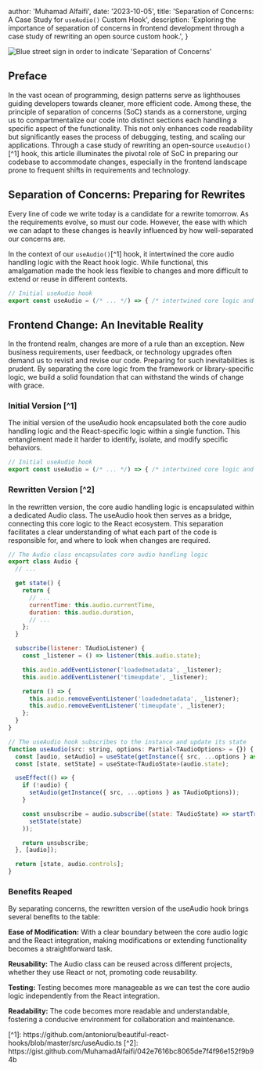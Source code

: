 
  author: 'Muhamad Alfaifi',
  date: '2023-10-05',
  title: 'Separation of Concerns: A Case Study for `useAudio()` Custom Hook',
  description: 'Exploring the importance of separation of concerns in frontend development through a case study of rewriting an open source custom hook.',
}


<Image
  src={blue_street_sign}
  alt="Blue street sign in order to indicate 'Separation of Concerns'"
  width={800}
  height={600}
/>

## Preface

In the vast ocean of programming, design patterns serve as lighthouses guiding developers towards cleaner, more efficient code. Among these, the principle of 
separation of concerns (SoC) stands as a cornerstone, urging us to compartmentalize our code into distinct sections each handling a specific aspect 
of the functionality. This not only enhances code readability but significantly eases the process of debugging, testing, 
and scaling our applications. Through a case study of rewriting an open-source `useAudio()`[^1] hook, this article illuminates the pivotal 
role of SoC in preparing our codebase to accommodate changes, especially in the frontend landscape prone to frequent shifts in requirements and technology.


## Separation of Concerns: Preparing for Rewrites

Every line of code we write today is a candidate for a rewrite tomorrow. As the requirements evolve, so must our code. However, the ease with which 
we can adapt to these changes is heavily influenced by how well-separated our concerns are. 

In the context of our `useAudio()`[^1] hook, it intertwined the core audio handling logic with the React hook logic. While functional, this 
amalgamation made the hook less flexible to changes and more difficult to extend or reuse in different contexts.

```javascript
// Initial useAudio hook
export const useAudio = (/* ... */) => { /* intertwined core logic and React logic */ }
```


## Frontend Change: An Inevitable Reality

In the frontend realm, changes are more of a rule than an exception. New business requirements, user feedback, or technology upgrades often demand us 
to revisit and revise our code. Preparing for such inevitabilities is prudent. By separating the core logic from the framework or 
library-specific logic, we build a solid foundation that can withstand the winds of change with grace.


### Initial Version [^1]

The initial version of the useAudio hook encapsulated both the core audio handling logic and the React-specific logic within a single function. 
This entanglement made it harder to identify, isolate, and modify specific behaviors.

```javascript
// Initial useAudio hook
export const useAudio = (/* ... */) => { /* intertwined core logic and React logic */ }
```


### Rewritten Version [^2]

In the rewritten version, the core audio handling logic is encapsulated within a dedicated Audio class. The useAudio hook then serves as 
a bridge, connecting this core logic to the React ecosystem. This separation facilitates a clear understanding of what each part of the code 
is responsible for, and where to look when changes are required.

```javascript
// The Audio class encapsulates core audio handling logic
export class Audio {
  // ...

  get state() {
    return {
      // ...
      currentTime: this.audio.currentTime,
      duration: this.audio.duration,
      // ...
    };
  }

  subscribe(listener: TAudioListener) {
    const _listener = () => listener(this.audio.state);

    this.audio.addEventListener('loadedmetadata', _listener);
    this.audio.addEventListener('timeupdate', _listener);

    return () => {
      this.audio.removeEventListener('loadedmetadata', _listener);
      this.audio.removeEventListener('timeupdate', _listener);
    };
  }
}

// The useAudio hook subscribes to the instance and update its state
function useAudio(src: string, options: Partial<TAudioOptions> = {}) {
  const [audio, setAudio] = useState(getInstance({ src, ...options } as TAudioOptions));
  const [state, setState] = useState<TAudioState>(audio.state);

  useEffect(() => {
    if (!audio) {
      setAudio(getInstance({ src, ...options } as TAudioOptions));
    }

    const unsubscribe = audio.subscribe((state: TAudioState) => startTransition(() =>
      setState(state)
    ));

    return unsubscribe;
  }, [audio]);

  return [state, audio.controls];
}
```


### Benefits Reaped

By separating concerns, the rewritten version of the useAudio hook brings several benefits to the table:

**Ease of Modification:** With a clear boundary between the core audio logic and the React integration, making modifications or extending functionality becomes a straightforward task.

**Reusability:** The Audio class can be reused across different projects, whether they use React or not, promoting code reusability.

**Testing:** Testing becomes more manageable as we can test the core audio logic independently from the React integration.

**Readability:** The code becomes more readable and understandable, fostering a conducive environment for collaboration and maintenance.

<div className="break-words">
[^1]: https://github.com/antonioru/beautiful-react-hooks/blob/master/src/useAudio.ts
[^2]: https://gist.github.com/MuhamadAlfaifi/042e7616bc8065de7f4f96e152f9b94b
</div>